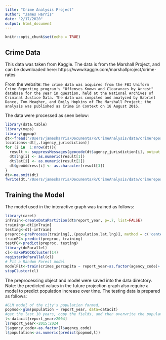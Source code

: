 ```yaml
---
title: "Crime Analysis Project"
author: "James Harris"
date: "2/17/2020"
output: html_document
---
```


```r
knitr::opts_chunk$set(echo = TRUE)
```

## Crime Data

This data was taken from Kaggle. The data is from the Marshall Project, and can be downloaded here: https://www.kaggle.com/marshallproject/crime-rates

From the website:
`The crime data was acquired from the FBI Uniform Crime Reporting program's "Offenses Known and Clearances by Arrest" database for the year in question, held at the National Archives of Criminal Justice Data. The data was compiled and analyzed by Gabriel Dance, Tom Meagher, and Emily Hopkins of The Marshall Project; the analysis was published as Crime in Context on 18 August 2016.`

The data were processed as seen below:

```r
library(data.table)
library(maps)
library(ggmap)
dt<-fread('/Users/jamesharris/Documents/R/CrimeAnalysis/data/crimereport.csv')
locations<-dt[,.(agency_jurisdiction)]
for (i in  1:nrow(dt)){
  result <- suppressMessages(geocode(dt$agency_jurisdiction[i], output = "latlona", source = "google"))
  dt$lng[i] <- as.numeric(result[1])
  dt$lat[i] <- as.numeric(result[2])
  dt$geoAddress[i] <- as.character(result[3])
}
dt<-na.omit(dt)
fwrite(dt,'/Users/jamesharris/Documents/R/CrimeAnalysis/data/crimereport_processed.csv')
```

## Training the Model

The model used in the interactive graph was trained as follows:

```r
library(caret)
inTrain<-createDataPartition(dt$report_year, p=.7, list=FALSE)
training<-dt[inTrain]
testing<-dt[-inTrain]
preproc<-preProcess(training[,.(population,lat,lng)], method = c('center'))
trainPC<-predict(preproc, training)
testPC<-predict(preproc, testing)
library(doParallel)
cl<-makePSOCKcluster(14)
registerDoParallel(cl)
# Fit a Random Forest model
modelFit<-train(crimes_percapita ~ report_year+as.factor(agency_code)+ population+ lng + lat, data=trainPC, method='rf')
stopCluster(cl)

```

The preprocessing object and model were saved into the data directory.
Note: the predicted values in the future projection graph also require a model to predict population increase over time. The testing data is prepared as follows:

```r
#GLM model of the city's population formed,
popmod<-glm(population ~ report_year, data=datacit)
#get the last 10 years, copy the fields, and then overwrite the population and year
l<-datacit[report_year>2004]
l$report_year<-2015:2024
l$agency_code<-as.factor(l$agency_code)
l$population<-as.numeric(predict(popmod,l))

```


